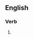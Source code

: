 ==English==

===Verb===
{{head|en|present participle}}

# {{present participle of|ovulate|lang=en|nocat=1}}